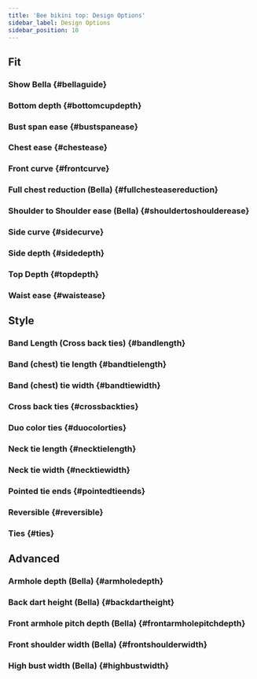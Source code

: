 ```yaml
---
title: 'Bee bikini top: Design Options'
sidebar_label: Design Options
sidebar_position: 10
---
```



## Fit

### Show Bella {#bellaguide}

<Bellaguide />

### Bottom depth {#bottomcupdepth}

<Bottomcupdepth />

### Bust span ease {#bustspanease}

<Bustspanease />

### Chest ease {#chestease}

<Chestease />

### Front curve {#frontcurve}

<Frontcurve />

### Full chest reduction (Bella) {#fullchesteasereduction}

<Fullchesteasereduction />

### Shoulder to Shoulder ease (Bella) {#shouldertoshoulderease}

<Shouldertoshoulderease />

### Side curve {#sidecurve}

<Sidecurve />

### Side depth {#sidedepth}

<Sidedepth />

### Top Depth {#topdepth}

<Topdepth />

### Waist ease {#waistease}

<Waistease />

## Style

### Band Length (Cross back ties) {#bandlength}

<Bandlength />

### Band (chest) tie length {#bandtielength}

<Bandtielength />

### Band (chest) tie width {#bandtiewidth}

<Bandtiewidth />

### Cross back ties {#crossbackties}

<Crossbackties />

### Duo color ties {#duocolorties}

<Duocolorties />

### Neck tie length {#necktielength}

<Necktielength />

### Neck tie width {#necktiewidth}

<Necktiewidth />

### Pointed tie ends {#pointedtieends}

<Pointedtieends />

### Reversible {#reversible}

<Reversible />

### Ties {#ties}

<Ties />

## Advanced

### Armhole depth (Bella) {#armholedepth}

<Armholedepth />

### Back dart height (Bella) {#backdartheight}

<Backdartheight />

### Front armhole pitch depth (Bella) {#frontarmholepitchdepth}

<Frontarmholepitchdepth />

### Front shoulder width (Bella) {#frontshoulderwidth}

<Frontshoulderwidth />

### High bust width (Bella) {#highbustwidth}

<Highbustwidth />
